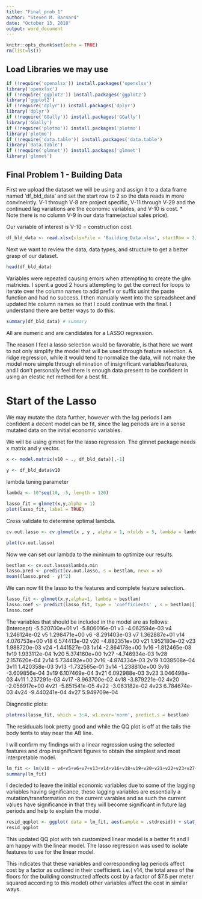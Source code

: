 ---
title: "Final_prob_1"
author: "Steven M. Barnard"
date: "October 13, 2018"
output: word_document
---

```{r setup, include=FALSE}
knitr::opts_chunk$set(echo = TRUE)
rm(list=ls())
```

## Load Libraries we may use
```{r libs, include=FALSE}
if (!require('openxlsx')) install.packages('openxlsx')
library('openxlsx')
if (!require('ggplot2')) install.packages('ggplot2')
library('ggplot2')
if (!require('dplyr')) install.packages('dplyr')
library('dplyr')
if (!require('GGally')) install.packages('GGally')
library('GGally')
if (!require('plotmo')) install.packages('plotmo')
library('plotmo')
if (!require('data.table')) install.packages('data.table')
library('data.table')
if (!require('glmnet')) install.packages('glmnet')
library('glmnet')
```

## Final Problem 1 - Building Data
First we upload the dataset we will be using and assign it to a data frame named 'df_bld_data' and set the start row to 2 so the data reads in more convineintly. V-1 through V-8 are project specific, V-11 through V-29 and the continued lag variations are the economic variables, and V-10 is cost. * Note there is no column V-9 in our data frame(actual sales price).

Our variable of interest is V-10 = construction cost.
```{r load in data set}
df_bld_data <- read.xlsx(xlsxFile = 'Building_Data.xlsx', startRow = 2)
```

Next we want to review the data, data types, and structure to get a better grasp of our dataset.
```{r correcting data frame}
head(df_bld_data)
```

Variables were repeated causing errors when attempting to create the glm matricies. I spent a good 2 hours attempting to get the correct for loops to iterate over the column names to add prefix or suffix usint the paste function and had no success. I then manually went into the spreadsheet and updated hte column names so that I could continue with the final. I understand there are better ways to do this.

```{r df_info}
summary(df_bld_data) # summary
```

All are numeric and are candidates for a LASSO regression.

The reason I feel a lasso selection would be favorable, is that here we want to not only simplify the model that will be used through feature selection. A ridge regression, while it would tend to normalize the data, will not make the model more simple through elimination of insignificant variables/features, and I don't personally feel there is enough data present to be confident in using an elestic net method for a best fit.

# Start of the Lasso

We may mutate the data further, however with the lag periods I am confident a decent model can be fit, since the lag periods are in a sense mutated data on the initial economic variables.

We will be using glmnet for the lasso regression. The glmnet package needs x matrix and y vector.
```{r}
x <- model.matrix(v10 ~ ., df_bld_data)[,-1]

y <- df_bld_data$v10
```

lambda tuning parameter
```{r}
lambda <- 10^seq(10, -5, length = 120)
```

```{r}
lasso_fit = glmnet(x,y,alpha = 1)
plot(lasso_fit, label = TRUE)
```


Cross validate to determine optimal lambda.
```{r}
cv.out.lasso <- cv.glmnet(x , y , alpha = 1, nfolds = 5, lambda = lambda)

plot(cv.out.lasso)
```

Now we can set our lambda to the minimum to optimize our results.
```{r}
bestlam <- cv.out.lasso$lambda.min
lasso.pred <- predict(cv.out.lasso, s = bestlam, newx = x)
mean((lasso.pred - y)^2)
```

We can now fit the lasso to the features and complete feature selection.
```{r}
lasso_fit <- glmnet(x,y,alpha=1, lambda = bestlam)
lasso.coef <- predict(lasso_fit, type = 'coefficients' , s = bestlam)[]
lasso.coef
```
The variables that should be included in the model are as follows:
(Intercept) -5.520700e+01
v1          -5.806016e-01
v3          -4.062594e-03
v4           1.246124e-02
v5           1.298471e+00
v6          -8.291403e-03
v7           1.362887e+01
v14          4.076753e+00
v18          6.574413e-02
v20         -4.882351e+00
v21          1.952180e-02
v23          1.988720e-03
v24         -1.441527e-03
1v14      -2.864178e+00
1v16      -1.812465e-03
1v19       1.933112e-04
1v20       5.374160e+00
1v27      -4.746934e-03
1v28       2.157620e-04
2v14       5.734492e+00
2v16      -4.874334e-03
2v19       1.038508e-04
3v11       1.420358e-03
3v13      -1.732565e-01
3v14      -1.238810e+00
3v16      -3.609856e-04
3v19       6.107469e-04
3v21       6.092988e-03
3v23       3.046498e-03
4v11       1.237291e-03
4v17      -8.963700e-02
4v18      -3.879221e-02
4v20      -2.056917e+00
4v21      -5.851541e-05
4v22      -3.063182e-02
4v23       6.784674e-03
4v24      -9.440241e-04
4v27       5.949709e-04


Diagnostic plots:
```{r}
plotres(lasso_fit, which = 3:4, w1.xvar='norm', predict.s = bestlam)
```
The residuuals look pretty good and while the QQ plot is off at the tails the body tents to stay near the AB line.

I will confirm my findings with a linear regression using the selected features and drop insignificant figures to obtain the simplest and most interpretable model.

```{r}
lm_fit <- lm(v10 ~ v4+v5+v6+v7+v13+v14+v16+v18+v19+v20+v21+v22+v23+v27+`1v20`+`1v27`+`2v16`+`3v13`+`4v22`+`4v23`+`4v27`, df_bld_data)
summary(lm_fit)
```
I decieded to leave the initial economic variables due to some of the lagging variables having significance, these lagging variables are essentially a mutation/transformation on the current varables and as such the current values have significance in that they will become significant in future lag periods and help to explain the model.

```{r}
resid_qqplot <- ggplot( data = lm_fit, aes(sample = .stdresid)) + stat_qq() + geom_abline()
resid_qqplot
```

This updated QQ plot with teh customized linear model is a better fit and I am happy with the linear model. The lasso regression was used to isolate features to use for the linear model.

This indicates that these variables and corresponding lag periods affect cost by a factor as outlined in their coefficient. i.e.( v14, the total area of the floors for the building constructed affects cost by a factor of $7.5 per meter squared according to this model) other variables affect the cost in similar ways.